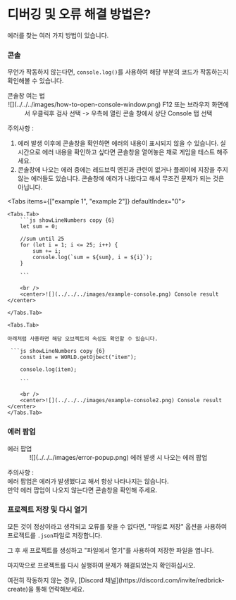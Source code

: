
# 디버깅 및 오류 해결 방법은?

에러를 찾는 여러 가지 방법이 있습니다.

<Steps>

### 콘솔

무언가 작동하지 않는다면, `console.log()`를 사용하여 해당 부분의 코드가 작동하는지 확인해볼 수 있습니다.  

<Callout type="info">
    콘솔창 여는 법
    <br/>
    <center>![](../../../images/how-to-open-console-window.png) F12 또는 브라우저 화면에서 우클릭후 검사 선택 -> 우측에 열린 콘솔 창에서 상단 Console 탭 선택</center>
</Callout>

주의사항 :  
1. 에러 발생 이후에 콘솔창을 확인하면 에러의 내용이 표시되지 않을 수 있습니다. 실시간으로 에러 내용을 확인하고 싶다면 콘솔창을 열어놓은 채로 게임을 테스트 해주세요.  
2. 콘솔창에 나오는 에러 중에는 레드브릭 엔진과 관련이 없거나 플레이에 지장을 주지 않는 에러들도 있습니다. 콘솔창에 에러가 나왔다고 해서 무조건 문제가 되는 것은 아닙니다.    

<Tabs items={["example 1", "example 2"]} defaultIndex="0">

    <Tabs.Tab>
        ```js showLineNumbers copy {6}
        let sum = 0;

        //sum until 25
        for (let i = 1; i <= 25; i++) {
            sum += i;
            console.log(`sum = ${sum}, i = ${i}`);
        }

        ```

        <br />
        <center>![](../../../images/example-console.png) Console result </center>

    </Tabs.Tab>

    <Tabs.Tab>

    아래처럼 사용하면 해당 오브젝트의 속성도 확인할 수 있습니다.  

     ```js showLineNumbers copy {6}
        const item = WORLD.getOjbect("item");

        console.log(item);

        ```

        <br />
        <center>![](../../../images/example-console2.png) Console result </center>
    </Tabs.Tab>

</Tabs>

### 에러 팝업

<Callout type="info">
  에러 팝업  
  <br/>
  <center>![](../../../images/error-popup.png) 에러 발생 시 나오는 에러 팝업</center>  
</Callout>

주의사항 :  
에러 팝업은 에러가 발생했다고 해서 항상 나타나지는 않습니다.  
만약 에러 팝업이 나오지 않는다면 콘솔창을 확인해 주세요.

### 프로젝트 저장 및 다시 열기

모든 것이 정상이라고 생각되고 오류를 찾을 수 없다면, "파일로 저장" 옵션을 사용하여 프로젝트를 `.json`파일로 저장합니다.

그 후 새 프로젝트를 생성하고 "파일에서 열기"를 사용하여 저장한 파일을 엽니다.

마지막으로 프로젝트를 다시 실행하여 문제가 해결되었는지 확인하십시오.

<Callout type="error">
  여전히 작동하지 않는 경우, [Discord 채널](https://discord.com/invite/redbrick-create)을 통해 연락해보세요.
</Callout>
</Steps>
